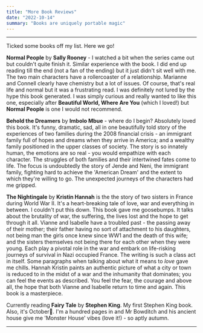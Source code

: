 ```yaml
---
title: "More Book Reviews"
date: "2022-10-14"
summary: "Books are uniquely portable magic"
---
```


---

Ticked some books off my list. Here we go!

**Normal People** by **Sally Rooney** - I watched a bit when the series came out but couldn't quite finish it.
Similar experience with the book. I did end up reading till the end (not a fan of the ending) but it just didn't sit well with me.
The two main characters have a rollercoaster of a relationship. Marianne and Connell clearly have chemistry but a lot of issues.
Of course, that's real life and normal but it was a frustrating read. I was definitely not lured by the hype this book generated.
I was simply curious and really wanted to like this one, especially
after **Beautiful World, Where Are You** (which I loved!) but **Normal People** is one I would not recommend.

**Behold the Dreamers** by **Imbolo Mbue** - where do I begin? Absolutely loved this book. It's funny, dramatic, sad, all in one beautifully
told story of the experiences of two families during the 2008 financial crisis - an immigrant family full of hopes and dreams
when they arrive in America; and a wealthy family positioned in the upper classes of society. The story is so
innately human, the emotions are so real - you would empathize with each character. The struggles of both families and their intertwined
fates come to life. The focus is undoubtedly the story of Jende and Neni, the immigrant family, fighting hard to achieve the
'American Dream' and the extent to which they're willing to go. The unexpected journeys of the characters had me gripped.

**The Nightingale** by **Kristin Hannah** is the the story of two sisters in France during World War II. It's a heart-breaking tale of
love, war and everything in between. I couldn't put this down. This book gave me goosebumps. It talks about the brutality of war,
the suffering, the lives lost and the hope to get through it all. Vianne and Isabelle have a troubled past - the passing away of their mother;
their father having no sort of attachment to his daughters, not being man the girls once knew since WW1 and the death of this wife; and the sisters themselves not being there for each other when they were young.
Each play a pivotal
role in the war and embark on life-risking journeys of survival in Nazi occupied France. The writing is such a class act in itself.
Some paragraphs when talking about what it means to _love_ gave me chills. Hannah Kristin paints an authentic picture of what a city or town is reduced to in the midst of a war and the inhumanity that dominates; you can feel the events as described. You feel the fear, the courage and above all, the hope that both Vianne and Isabelle return to time and again. This book is a masterpiece.

Currently reading **Fairy Tale** by **Stephen King**. My first Stephen King book. Also, it's October🎃. I'm a hundred pages in
and Mr Bowditch and his ancient house give me 'Monster House' vibes (love it!) - so aptly autumn.

---
